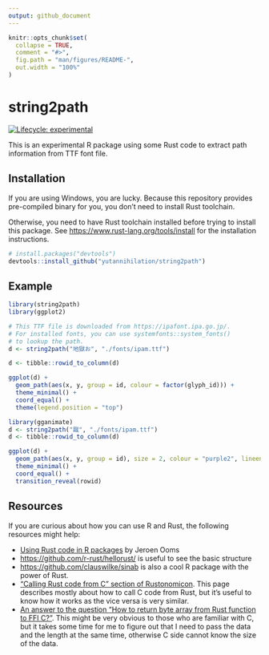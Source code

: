 ```yaml
---
output: github_document
---
```


<!-- README.md is generated from README.Rmd. Please edit that file -->

```r
knitr::opts_chunk$set(
  collapse = TRUE,
  comment = "#>",
  fig.path = "man/figures/README-",
  out.width = "100%"
)
```

# string2path

<!-- badges: start -->
[![Lifecycle: experimental](https://img.shields.io/badge/lifecycle-experimental-orange.svg)](https://www.tidyverse.org/lifecycle/#experimental)
<!-- badges: end -->

This is an experimental R package using some Rust code to extract path information from TTF font file.

## Installation

If you are using Windows, you are lucky. Because this repository provides pre-compiled
binary for you, you don't need to install Rust toolchain.

Otherwise, you need to have Rust toolchain installed before trying to install this package. 
See <https://www.rust-lang.org/tools/install> for the installation instructions. 

``` r
# install.packages("devtools")
devtools::install_github("yutannihilation/string2path")
```

## Example

```r
library(string2path)
library(ggplot2)

# This TTF file is downloaded from https://ipafont.ipa.go.jp/.
# For installed fonts, you can use systemfonts::system_fonts()
# to lookup the path.
d <- string2path("地獄お", "./fonts/ipam.ttf")

d <- tibble::rowid_to_column(d)

ggplot(d) +
  geom_path(aes(x, y, group = id, colour = factor(glyph_id))) +
  theme_minimal() +
  coord_equal() +
  theme(legend.position = "top")

library(gganimate)
d <- string2path("蹴", "./fonts/ipam.ttf")
d <- tibble::rowid_to_column(d)

ggplot(d) +
  geom_path(aes(x, y, group = id), size = 2, colour = "purple2", lineend = "round") +
  theme_minimal() +
  coord_equal() +
  transition_reveal(rowid)
```

## Resources

If you are curious about how you can use R and Rust, the following resources might help:

* [Using Rust code in R packages](https://jeroen.github.io/erum2018) by Jeroen Ooms
* <https://github.com/r-rust/hellorust/> is useful to see the basic structure
* <https://github.com/clauswilke/sinab> is also a cool R package with the power of Rust.
* ["Calling Rust code from C" section of Rustonomicon](https://doc.rust-lang.org/nomicon/ffi.html?highlight=extern#calling-rust-code-from-c). This page describes mostly about how to call C code from Rust, but it's useful to know how it works as the vice versa is very similar.
* [An answer to the question "How to return byte array from Rust function to FFI C?"](https://users.rust-lang.org/t/how-to-return-byte-array-from-rust-function-to-ffi-c/18136/4). This might be very obvious to those who are familiar with C, but it takes some time for me to figure out that I need to pass the data and the length at the same time, otherwise C side cannot know the size of the data.
